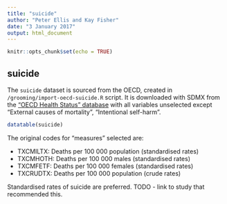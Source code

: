 ```yaml
---
title: "suicide"
author: "Peter Ellis and Kay Fisher"
date: "3 January 2017"
output: html_document
---
```


```r
knitr::opts_chunk$set(echo = TRUE)
```

## suicide

The `suicide` dataset is sourced from the OECD, created in `/grooming/import-oecd-suicide.R` script.  It is downloaded with SDMX from the ["OECD Health Status" database]() with all variables unselected except "External causes of mortality", "Intentional self-harm".

```r
datatable(suicide)
```

The original codes for "measures" selected are:

- TXCMILTX: Deaths per 100 000 population (standardised rates)
- TXCMHOTH: Deaths per 100 000 males (standardised rates)
- TXCMFETF: Deaths per 100 000 females (standardised rates)
- TXCRUDTX: Deaths per 100 000 population (crude rates)

Standardised rates of suicide are preferred.  TODO - link to study that recommended this.
